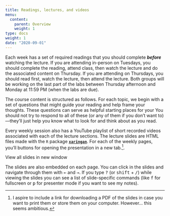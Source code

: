 ```yaml
---
title: Readings, lectures, and videos
menu:
  content:
    parent: Overview
    weight: 1
type: docs
weight: 1
date: "2020-09-01"
---
```


Each week has a set of required readings that you should complete ***before*** watching the lecture. If you are attending in-person on Tuesdays, you should complete the reading, attend class, then watch the lecture and do the associated content on Thursday. If you are attending on Thursdays, you should read first, watch the lecture, then attend the lecture. Both groups will be working on the last part of the labs between Thursday afternoon and Monday at 11:59 PM (when the labs are due).

The course content is structured as follows. For each topic, we begin with a set of questions that might guide your reading and help frame your thoughts. These questions can serve as helpful starting places for your  You should not try to respond to all of these (or any of them if you don't want to)—they'll just help you know what to look for and think about as you read.

Every weekly session also has a YouTube playlist of short recorded videos associated with each of the lecture sections. The lecture slides are HTML files made with the `R` package [**`xaringan`**](https://bookdown.org/yihui/rmarkdown/xaringan.html). For each of the weekly pages, you'll buttons for opening the presentation in a new tab.^[I aspire to include a link for downloading a PDF of the slides in case you want to print them or store them on your computer. However... this seems ambitious.].

<p style="text-align:center;"><span class="btn btn-primary btn-lg"><i class="fas fa-external-link-alt"></i> View all slides in new window</span>

The slides are also embedded on each page. You can click in the slides and navigate through them with <kbd>←</kbd> and <kbd>→</kbd>. If you type <kbd>?</kbd> (or <kbd>shift</kbd> + <kbd>/</kbd>) while viewing the slides you can see a list of slide-specific commands (like <kbd>f</kbd> for fullscreen or <kbd>p</kbd> for presenter mode if you want to see my notes).
